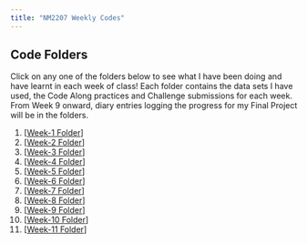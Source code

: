 ```yaml
---
title: "NM2207 Weekly Codes"
---
```


## Code Folders

Click on any one of the folders below to see what I have been doing and have learnt in each week of class! Each folder contains the data sets I have used, the Code Along practices and Challenge submissions for each week. From Week 9 onward, diary entries logging the progress for my Final Project will be in the folders.

1.  \[[Week-1 Folder](https://github.com/wongzixin/Week-1)\]
2.  \[[Week-2 Folder](https://github.com/wongzixin/Week-2)\]
3.  \[[Week-3 Folder](https://github.com/wongzixin/Week-3)\]
4.  \[[Week-4 Folder](https://github.com/wongzixin/Week-4)\]
5.  \[[Week-5 Folder](https://github.com/wongzixin/Week-5)\]
6.  \[[Week-6 Folder](https://github.com/wongzixin/Week-6)\]
7.  \[[Week-7 Folder](https://github.com/wongzixin/Week-7)\]
8.  \[[Week-8 Folder](https://github.com/wongzixin/Week-8)\]
9.  \[[Week-9 Folder](https://github.com/wongzixin/Week-9)\]
10. \[[Week-10 Folder](https://github.com/wongzixin/Week-10)\]
11. \[[Week-11 Folder](https://github.com/wongzixin/wongzixin.github.io/tree/main/src/Week-11)\]
